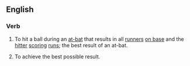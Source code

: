 ==English==

===Verb===
{{head|en|verb|head=to [[hit]] a [[home]] [[run]]}}
# {{baseball}} To hit a ball during an [[at-bat]] that results in all [[runners]] [[on base]] and the [[hitter]] [[scoring]] [[runs]]; the best result of an at-bat.
# {{figuratively}} To achieve the best possible result.